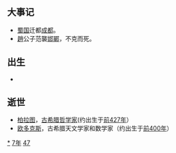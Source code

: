 {{yearTOC|-347|[[周顯王|周顯王]]二十二年 [[魯康公|魯康公]]六年 [[齊威王|齊威王]]十年 [[趙肅侯|趙肅侯]]三年 [[魏惠王|魏惠王]]二十三年 [[韓昭侯|韓昭侯]]十六年 [[秦孝公|秦孝公]]十五年 [[楚宣王|楚宣王]]二十三年 [[宋剔成君|宋剔成君]]二十三年 [[衛成侯|衛成侯]]十五年 [[燕後文公|燕後文公]]十五年 越王[[無顓|無顓]]十四年 [[中山成公|中山成公]]三年}}

== 大事记 ==
*[[古蜀|蜀国]]迁都[[成都|成都]]。
*[[趙|趙]]公子范襲[[邯鄲|邯鄲]]，不克而死。

== 出生 ==
*

== 逝世 ==
{{Wikisource year mention}}
*[[柏拉图|柏拉图]]，[[古希腊|古希腊]][[哲学家|哲学家]](约出生于[[前427年|前427年]]）
*[[欧多克斯|欧多克斯]]，古希腊天文学家和数学家（约出生于[[前400年|前400年]]）

[[Category:前347年|*]]
[[Category:前340年代|7年]]
[[Category:前4世纪各年|47]]